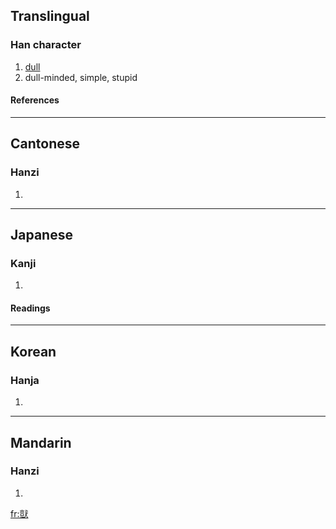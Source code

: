 {{see|呆}}

==Translingual==
===Han character===
{{Han char|rn=94|rad=犬|as=10|sn=13|four=2313<sub>4</sub>|canj=山廿戈大 (UTIK)}}
# [[dull]]
# dull-minded, simple, stupid
====References====
{{Han ref|kx=0716.340|dkj=20599|dj=1128.190|hdz=21361.100|uh=7343|ud=29507|bh=E2CA|bd=58058}}

----
==Cantonese==
===Hanzi===
{{yue-hanzi|jyut=|y=daai4, ngoi4}}
# {{defn|Cantonese}}

----
==Japanese==
===Kanji===
{{ja-kanji|grade=|rs=犬10}}
# {{defn|Japanese}} 
====Readings====
{{ja-readings|on=[[がい]] (gai)|kun=[[おろか]] (oroka)|nanori=}}

----
==Korean==
===Hanja===
{{ko-hanja|hangeul=애|eumhun=|rv=ae|mr=ae|y=ay}}
# {{defn|Korean}}

----
==Mandarin==
===Hanzi===
{{cmn-hanzi|pin=[[cāng]] (cang1), [[dāi]] (dai1)|wg=ts'ang<sup>1</sup>, tai<sup>1</sup>}}
# {{defn|Mandarin}}

[[fr:獃]]